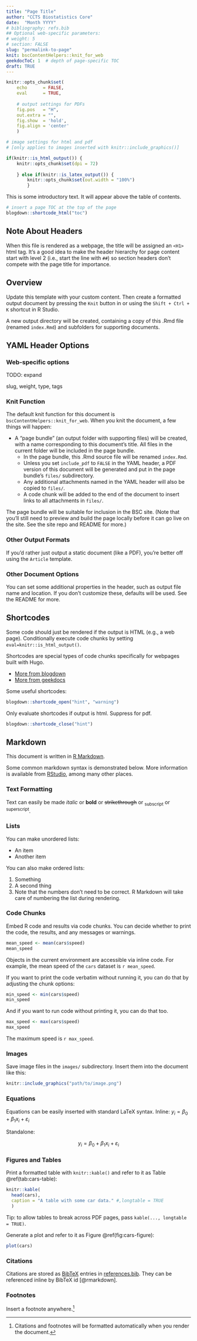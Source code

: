 ```yaml
---
title: "Page Title"
author: "CCTS Biostatistics Core"
date:  "Month YYYY"
# bibliography: refs.bib
## Optional web-specific parameters:
# weight: 5
# section: FALSE
slug: "permalink-to-page"
knit: bscContentHelpers::knit_for_web
geekdocToC: 1  # depth of page-specific TOC
draft: TRUE
---
```


<!-- IMPORTANT: This document originated outside the `ccts-site` GitHub repository. Don't edit this page directly on the website; instead, check the `bscContent` repository to see if there's a source file that needs to be updated. -->

```r
knitr::opts_chunk$set(
	echo      = FALSE, 
	eval      = TRUE, 
	
	# output settings for PDFs
	fig.pos   = "H", 
	out.extra = "", 
	fig.show  = 'hold', 
	fig.align = 'center'
	)
```

```r
# image settings for html and pdf
# [only applies to images inserted with knitr::include_graphics()]

if(knitr::is_html_output()) {
	knitr::opts_chunk$set(dpi = 72)
	
	} else if(knitr::is_latex_output()) {
		knitr::opts_chunk$set(out.width = "100%")
		}
```

This is some introductory text. It will appear above the table of contents.

```r
# insert a page TOC at the top of the page
blogdown::shortcode_html("toc")
```

## Note About Headers

When this file is rendered as a webpage, the title will be assigned an `<H1>` html tag. It's a good idea to make the header hierarchy for page content start with level 2 (i.e., start the line with `##`) so section headers don't compete with the page title for importance.

## Overview

Update this template with your custom content. Then create a formatted output document by pressing the `Knit` button in or using the `Shift + Ctrl + K` shortcut in R Studio. 

A new output directory will be created, containing a copy of this .Rmd file (renamed `index.Rmd`) and subfolders for supporting documents. 

## YAML Header Options

### Web-specific options

TODO: expand

slug, weight, type, tags

### Knit Function

The default knit function for this document is `bscContentHelpers::knit_for_web`. When you knit the document, a few things will happen:

* A "page bundle" (an output folder with supporting files) will be created, with a name corresponding to this document's title. All files in the current folder will be included in the page bundle.
	* In the page bundle, this .Rmd source file will be renamed `index.Rmd`.
	* Unless you set `include_pdf` to `FALSE` in the YAML header, a PDF version of this document will be generated and put in the page bundle's `files/` subdirectory.
	* Any additional attachments named in the YAML header will also be copied to `files/`.
	* A code chunk will be added to the end of the document to insert links to all attachments in `files/`.

The page bundle will be suitable for inclusion in the BSC site. (Note that you'll still need to preview and build the page locally before it can go live on the site. See the site repo and README for more.)

### Other Output Formats

If you'd rather just output a static document (like a PDF), you're better off using the `Article` template. 

### Other Document Options

You can set some additional properties in the header, such as output file name and location. If you don't customize these, defaults will be used. See the README for more.


## Shortcodes

Some code should just be rendered if the output is HTML (e.g., a web page). Conditionally execute code chunks by setting `eval=knitr::is_html_output()`.

Shortcodes are special types of code chunks specifically for webpages built with Hugo.

* [More from blogdown](https://bookdown.org/yihui/blogdown/content.html#shortcode)
* [More from geekdocs](https://geekdocs.de/)

Some useful shortcodes:

```r
blogdown::shortcode_open("hint", "warning")
```

Only evaluate shortcodes if output is html. Suppress for pdf.


```r
blogdown::shortcode_close("hint")
```




## Markdown

This document is written in [R Markdown](https://bookdown.org/yihui/rmarkdown/).

Some common markdown syntax is demonstrated below. More information is available from [RStudio](https://rmarkdown.rstudio.com/authoring_basics.html), among many other places.

### Text Formatting
Text can easily be made *italic* or **bold** or ~~strikethrough~~ or ~subscript~ or ^superscript^.

### Lists
You can make unordered lists:

* An item
* Another item

You can also make ordered lists:

1. Something
2. A second thing
2. Note that the numbers don't need to be correct. R Markdown will take care of numbering the list during rendering.

### Code Chunks

Embed R code and results via code chunks. You can decide whether to print the code, the results, and any messages or warnings.

```r
mean_speed <- mean(cars$speed)
mean_speed
```

Objects in the current environment are accessible via inline code. For example, the mean speed of the `cars` dataset is `r mean_speed`.

If you want to print the code verbatim without running it, you can do that by adjusting the chunk options:

```r
min_speed <- min(cars$speed)
min_speed
```

And if you want to run code without printing it, you can do that too.

```r
max_speed <- max(cars$speed)
max_speed
```

The maximum speed is `r max_speed`.

### Images

Save image files in the `images/` subdirectory. Insert them into the document like this:

```r
knitr::include_graphics("path/to/image.png")
```

### Equations

Equations can be easily inserted with standard LaTeX syntax. Inline: $y_i = \beta_0 + \beta_1x_i + \varepsilon_i$

Standalone:

$$y_i = \beta_0 + \beta_1x_i + \varepsilon_i$$


### Figures and Tables

Print a formatted table with `knitr::kable()` and refer to it as Table \@ref(tab:cars-table):

```r
knitr::kable(
  head(cars),
  caption = "A table with some car data." #,longtable = TRUE
  )
```

Tip: to allow tables to break across PDF pages, pass `kable(..., longtable = TRUE)`.

Generate a plot and refer to it as Figure \@ref(fig:cars-figure):

```r
plot(cars)
```



### Citations

Citations are stored as [BibTeX](https://rmarkdown.rstudio.com/authoring_bibliographies_and_citations.html) entries in [references.bib](references.bib). They can be referenced inline by BibTeX id [@rmarkdown].

### Footnotes

Insert a footnote anywhere.[^my-note]

[^my-note]: Citations and footnotes will be formatted automatically when you render the document.

<!-- ## References -->
<!-- If you include a bibliography file in the YAML frontmatter, a references section will be automatically added to the end of your document. -->

